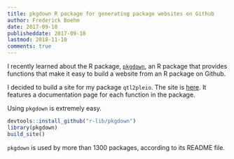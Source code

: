 ```yaml
---
title: pkgdown R package for generating package websites on Github
author: Frederick Boehm
date: 2017-09-10
publisheddate: 2017-09-10
lastmod: 2018-11-10
comments: true
---
```


I recently learned about the R package, [`pkgdown`](https://github.com/r-lib/pkgdown), an R package that provides functions that make it easy to build a website from an R package on Github.

I decided to build a site for my package `qtl2pleio`. The site is [here](https://fboehm.github.io/qtl2pleio/index.html). It features a documentation page for each function in the package. 

Using `pkgdown` is extremely easy.

```r
devtools::install_github("r-lib/pkgdown")
library(pkgdown)
build_site()
```

`pkgdown` is used by more than 1300 packages, according to its README file. 

